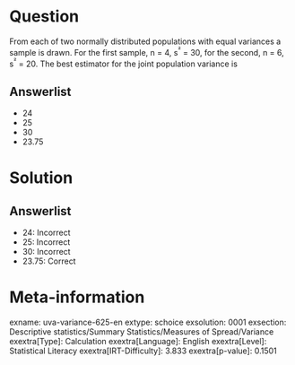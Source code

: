 Question
========

From each of two normally distributed populations with equal variances a sample is drawn. For the first sample, n = 4, s^²^ = 30, for the second, n = 6, s^²^ = 20. The best estimator for the joint population variance is

Answerlist
----------

* 24
* 25
* 30
* 23.75

Solution
========

Answerlist
----------

* 24: Incorrect
* 25: Incorrect
* 30: Incorrect
* 23.75: Correct

Meta-information
================
exname: uva-variance-625-en
extype: schoice
exsolution: 0001
exsection: Descriptive statistics/Summary Statistics/Measures of Spread/Variance
exextra[Type]: Calculation
exextra[Language]: English
exextra[Level]: Statistical Literacy
exextra[IRT-Difficulty]: 3.833
exextra[p-value]: 0.1501
